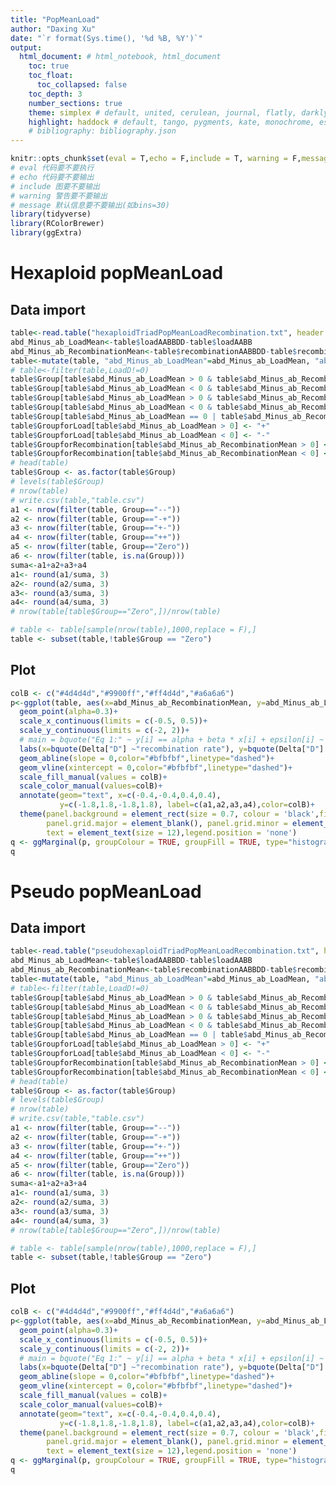 ```yaml
---
title: "PopMeanLoad"
author: "Daxing Xu"
date: "`r format(Sys.time(), '%d %B, %Y')`"
output: 
  html_document: # html_notebook, html_document
    toc: true
    toc_float:
      toc_collapsed: false
    toc_depth: 3
    number_sections: true
    theme: simplex # default, united, cerulean, journal, flatly, darkly, readable, spacelab, united, cosmo, lumen, paper, sandstone, simplex, and yeti
    highlight: haddock # default, tango, pygments, kate, monochrome, espresso, zenburn, haddock, and breezedark
    # bibliography: bibliography.json
---
```


```r
knitr::opts_chunk$set(eval = T,echo = F,include = T, warning = F,message = F)
# eval 代码要不要执行
# echo 代码要不要输出
# include 图要不要输出
# warning 警告要不要输出
# message 默认信息要不要输出(如bins=30)
library(tidyverse)
library(RColorBrewer)
library(ggExtra)
```

# Hexaploid popMeanLoad

## Data import

```r
table<-read.table("hexaploidTriadPopMeanLoadRecombination.txt", header = T)
abd_Minus_ab_LoadMean<-table$loadAABBDD-table$loadAABB
abd_Minus_ab_RecombinationMean<-table$recombinationAABBDD-table$recombinationAABB
table<-mutate(table, "abd_Minus_ab_LoadMean"=abd_Minus_ab_LoadMean, "abd_Minus_ab_RecombinationMean"=abd_Minus_ab_RecombinationMean)
# table<-filter(table,LoadD!=0)
table$Group[table$abd_Minus_ab_LoadMean > 0 & table$abd_Minus_ab_RecombinationMean > 0] <- "++"
table$Group[table$abd_Minus_ab_LoadMean < 0 & table$abd_Minus_ab_RecombinationMean > 0] <- "+-"
table$Group[table$abd_Minus_ab_LoadMean > 0 & table$abd_Minus_ab_RecombinationMean < 0] <- "-+"
table$Group[table$abd_Minus_ab_LoadMean < 0 & table$abd_Minus_ab_RecombinationMean < 0] <- "--"
table$Group[table$abd_Minus_ab_LoadMean == 0 | table$abd_Minus_ab_RecombinationMean == 0] <- "Zero"
table$GroupforLoad[table$abd_Minus_ab_LoadMean > 0] <- "+"
table$GroupforLoad[table$abd_Minus_ab_LoadMean < 0] <- "-"
table$GroupforRecombination[table$abd_Minus_ab_RecombinationMean > 0] <- "+"
table$GroupforRecombination[table$abd_Minus_ab_RecombinationMean < 0] <- "-"
# head(table)
table$Group <- as.factor(table$Group)
# levels(table$Group)
# nrow(table)
# write.csv(table,"table.csv")
a1 <- nrow(filter(table, Group=="--"))
a2 <- nrow(filter(table, Group=="-+"))
a3 <- nrow(filter(table, Group=="+-"))
a4 <- nrow(filter(table, Group=="++"))
a5 <- nrow(filter(table, Group=="Zero"))
a6 <- nrow(filter(table, is.na(Group)))
suma<-a1+a2+a3+a4
a1<- round(a1/suma, 3)
a2<- round(a2/suma, 3)
a3<- round(a3/suma, 3)
a4<- round(a4/suma, 3)
# nrow(table[table$Group=="Zero",])/nrow(table)

# table <- table[sample(nrow(table),1000,replace = F),]
table <- subset(table,!table$Group == "Zero")
```

## Plot

```r
colB <- c("#4d4d4d","#9900ff","#ff4d4d","#a6a6a6")
p<-ggplot(table, aes(x=abd_Minus_ab_RecombinationMean, y=abd_Minus_ab_LoadMean,colour=Group))+
  geom_point(alpha=0.3)+
  scale_x_continuous(limits = c(-0.5, 0.5))+
  scale_y_continuous(limits = c(-2, 2))+
  # main = bquote("Eq 1:" ~ y[i] == alpha + beta * x[i] + epsilon[i] ~ "or" ~ .(cor2))
  labs(x=bquote(Delta["D"] ~"recombination rate"), y=bquote(Delta["D"] ~"population mean load"))+
  geom_abline(slope = 0,color="#bfbfbf",linetype="dashed")+
  geom_vline(xintercept = 0,color="#bfbfbf",linetype="dashed")+
  scale_fill_manual(values = colB)+
  scale_color_manual(values=colB)+
  annotate(geom="text", x=c(-0.4,-0.4,0.4,0.4), 
           y=c(-1.8,1.8,-1.8,1.8), label=c(a1,a2,a3,a4),color=colB)+
  theme(panel.background = element_rect(size = 0.7, colour = 'black',fill = 'white'),
        panel.grid.major = element_blank(), panel.grid.minor = element_blank(),
        text = element_text(size = 12),legend.position = 'none')
q <- ggMarginal(p, groupColour = TRUE, groupFill = TRUE, type="histogram")
q
```

# Pseudo popMeanLoad

## Data import

```r
table<-read.table("pseudohexaploidTriadPopMeanLoadRecombination.txt", header = T)
abd_Minus_ab_LoadMean<-table$loadAABBDD-table$loadAABB
abd_Minus_ab_RecombinationMean<-table$recombinationAABBDD-table$recombinationAABB
table<-mutate(table, "abd_Minus_ab_LoadMean"=abd_Minus_ab_LoadMean, "abd_Minus_ab_RecombinationMean"=abd_Minus_ab_RecombinationMean)
# table<-filter(table,LoadD!=0)
table$Group[table$abd_Minus_ab_LoadMean > 0 & table$abd_Minus_ab_RecombinationMean > 0] <- "++"
table$Group[table$abd_Minus_ab_LoadMean < 0 & table$abd_Minus_ab_RecombinationMean > 0] <- "+-"
table$Group[table$abd_Minus_ab_LoadMean > 0 & table$abd_Minus_ab_RecombinationMean < 0] <- "-+"
table$Group[table$abd_Minus_ab_LoadMean < 0 & table$abd_Minus_ab_RecombinationMean < 0] <- "--"
table$Group[table$abd_Minus_ab_LoadMean == 0 | table$abd_Minus_ab_RecombinationMean == 0] <- "Zero"
table$GroupforLoad[table$abd_Minus_ab_LoadMean > 0] <- "+"
table$GroupforLoad[table$abd_Minus_ab_LoadMean < 0] <- "-"
table$GroupforRecombination[table$abd_Minus_ab_RecombinationMean > 0] <- "+"
table$GroupforRecombination[table$abd_Minus_ab_RecombinationMean < 0] <- "-"
# head(table)
table$Group <- as.factor(table$Group)
# levels(table$Group)
# nrow(table)
# write.csv(table,"table.csv")
a1 <- nrow(filter(table, Group=="--"))
a2 <- nrow(filter(table, Group=="-+"))
a3 <- nrow(filter(table, Group=="+-"))
a4 <- nrow(filter(table, Group=="++"))
a5 <- nrow(filter(table, Group=="Zero"))
a6 <- nrow(filter(table, is.na(Group)))
suma<-a1+a2+a3+a4
a1<- round(a1/suma, 3)
a2<- round(a2/suma, 3)
a3<- round(a3/suma, 3)
a4<- round(a4/suma, 3)
# nrow(table[table$Group=="Zero",])/nrow(table)

# table <- table[sample(nrow(table),1000,replace = F),]
table <- subset(table,!table$Group == "Zero")
```

## Plot

```r
colB <- c("#4d4d4d","#9900ff","#ff4d4d","#a6a6a6")
p<-ggplot(table, aes(x=abd_Minus_ab_RecombinationMean, y=abd_Minus_ab_LoadMean,colour=Group))+
  geom_point(alpha=0.3)+
  scale_x_continuous(limits = c(-0.5, 0.5))+
  scale_y_continuous(limits = c(-2, 2))+
  # main = bquote("Eq 1:" ~ y[i] == alpha + beta * x[i] + epsilon[i] ~ "or" ~ .(cor2))
  labs(x=bquote(Delta["D"] ~"recombination rate"), y=bquote(Delta["D"] ~"population mean load"))+
  geom_abline(slope = 0,color="#bfbfbf",linetype="dashed")+
  geom_vline(xintercept = 0,color="#bfbfbf",linetype="dashed")+
  scale_fill_manual(values = colB)+
  scale_color_manual(values=colB)+
  annotate(geom="text", x=c(-0.4,-0.4,0.4,0.4), 
           y=c(-1.8,1.8,-1.8,1.8), label=c(a1,a2,a3,a4),color=colB)+
  theme(panel.background = element_rect(size = 0.7, colour = 'black',fill = 'white'),
        panel.grid.major = element_blank(), panel.grid.minor = element_blank(),
        text = element_text(size = 12),legend.position = 'none')
q <- ggMarginal(p, groupColour = TRUE, groupFill = TRUE, type="histogram")
q
```
